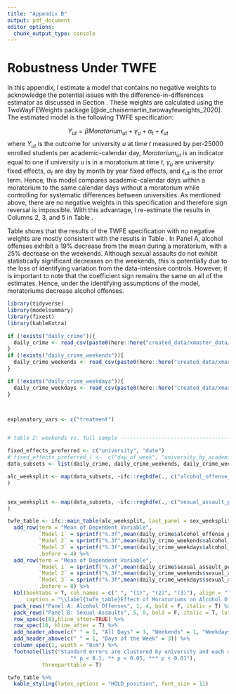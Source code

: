 ```yaml
---
title: "Appendix B"
output: pdf_document
editor_options: 
  chunk_output_type: console
---
```


# Robustness Under TWFE \label{section:twfe}

In this appendix, I estimate a model that contains no negative weights to acknowledge the potential issues with the difference-in-differences estimator as discussed in Section \ref{section:did}. These weights are calculated using the TwoWayFEWeights package [@de_chaisemartin_twowayfeweights_2020]. The estimated model is the following TWFE specification:

$$ 
Y_{ut} = \beta Moratorium_{ut} + \gamma_u + \alpha_t + \epsilon_{ut}
$$
where $Y_{ut}$ is the outcome for university $u$ at time $t$ measured by per-25000 enrolled students per academic-calendar day, $Moratorium_{ut}$ is an indicator equal to one if university $u$ is in a moratorium at time $t$, $\gamma_u$ are university fixed effects, $\alpha_t$ are day by month by year fixed effects, and $\epsilon_{ut}$ is the error term. Hence, this model compares academic-calendar days within a moratorium to the same calendar days without a moratorium while controlling for systematic differences between universities. As mentioned above, there are no negative weights in this specification and therefore sign reversal is impossible. With this advantage, I re-estimate the results in Columns 2, 3, and 5 in Table \ref{main_table}.

Table \ref{twfe_table} shows that the results of the TWFE specification with no negative weights are mostly consistent with the results in Table \ref{main_table}. In Panel A, alcohol offenses exhibit a 19% decrease from the mean during a moratorium, with a 25% decrease on the weekends. Although sexual assaults do not exhibit statistically significant decreases on the weekends, this is potentially due to the loss of identifying variation from the data-intensive controls. However, it is important to note that the coefficient sign remains the same on all of the estimates. Hence, under the identifying assumptions of the model, moratoriums decrease alcohol offenses.


```r
library(tidyverse)
library(modelsummary)
library(fixest)
library(kableExtra)

if (!exists("daily_crime")){
  daily_crime <- read_csv(paste0(here::here("created_data/xmaster_data/daily_panel.csv")))
}
if (!exists("daily_crime_weekends")){
  daily_crime_weekends <- read_csv(paste0(here::here("created_data/xmaster_data/daily_panel_weekends.csv")))
}

if (!exists("daily_crime_weekdays")){
  daily_crime_weekdays <- read_csv(paste0(here::here("created_data/xmaster_data/daily_panel_weekdays.csv")))
}



explanatory_vars <- c("treatment")


# table 2: weekends vs. full sample ---------------------------------------

fixed_effects_preferred <- c("university", "date")
# fixed_effects_preferred_l <-  c("day_of_week", "university_by_academic_year_by_semester", "holiday")
data_subsets <- list(daily_crime, daily_crime_weekends, daily_crime_weekdays)

alc_weeksplit <- map(data_subsets, ~ifc::reghdfe(., c("alcohol_offense_per25"),explanatory_vars, fixed_effects_preferred, "university")
)


sex_weeksplit <- map(data_subsets, ~ifc::reghdfe(., c("sexual_assault_per25"),explanatory_vars, fixed_effects_preferred, "university")
)

twfe_table <- ifc::main_table(alc_weeksplit, last_panel = sex_weeksplit) %>% 
  add_row(term = "Mean of Dependent Variable", 
          `Model 1` = sprintf("%.3f",mean(daily_crime$alcohol_offense_per25, na.rm = T)),
          `Model 2` = sprintf("%.3f",mean(daily_crime_weekends$alcohol_offense_per25, na.rm = T)),
          `Model 3` = sprintf("%.3f",mean(daily_crime_weekdays$alcohol_offense_per25, na.rm = T)),
          .before = 4) %>% 
  add_row(term = "Mean of Dependent Variable", 
          `Model 1` = sprintf("%.3f",mean(daily_crime$sexual_assault_per25, na.rm = T)),
          `Model 2` = sprintf("%.3f",mean(daily_crime_weekends$sexual_assault_per25, na.rm = T)),
          `Model 3` = sprintf("%.3f",mean(daily_crime_weekdays$sexual_assault_per25, na.rm = T)),
          .before = 8) %>% 
  kbl(booktabs = T, col.names = c(" ", "(1)", "(2)", "(3)"), align = "lccc",
      caption = "\\label{twfe_table}Effect of Moratoriums on Alcohol Offenses and Sexual Assault by Weekend/Weekdays  (No Negative Weights-OLS)") %>% 
  pack_rows("Panel A: Alcohol Offenses", 1, 4, bold = F, italic = T) %>% 
  pack_rows("Panel B: Sexual Assaults", 5, 8, bold = F, italic = T, latex_gap_space = "0.5cm") %>% 
  row_spec(c(8),hline_after=TRUE) %>% 
  row_spec(10, hline_after = T) %>% 
  add_header_above(c(" " = 1, "All Days" = 1, "Weekends" = 1, "Weekdays" = 1), line = F) %>% 
  add_header_above(c(" " = 1, "Days of the Week" = 3)) %>% 
  column_spec(1, width = "8cm") %>% 
  footnote(list("Standard errors are clustered by university and each offense is defined as per-25000 enrolled students. Column 1 represents the preferred specification from the main results table, Column 2. Weekends consist of Fridays, Saturdays, and Sundays. Weekdays consist of Monday through Thursday. The specification used in this table has no negative weights and thus, sign reversal is impossible.",
                    "* p < 0.1, ** p < 0.05, *** p < 0.01"),
           threeparttable = T) 

```

```r
twfe_table %>% 
  kable_styling(latex_options = "HOLD_position", font_size = 11)
```

